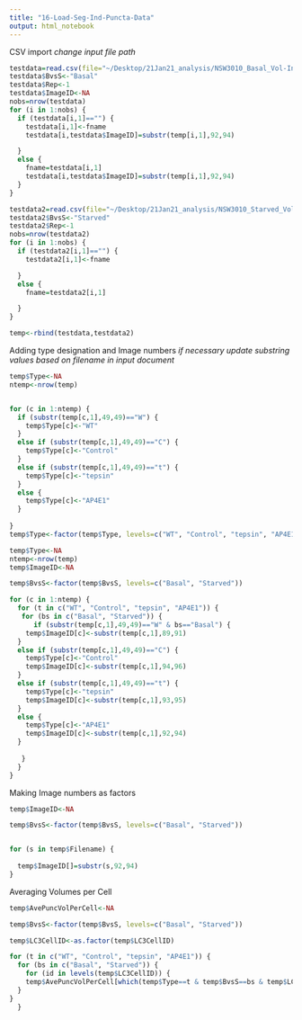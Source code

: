 ```yaml
---
title: "16-Load-Seg-Ind-Puncta-Data"
output: html_notebook
---
```

CSV import
*change input file path*
```r
testdata=read.csv(file="~/Desktop/21Jan21_analysis/NSW3010_Basal_Vol-Int_20Jan21.csv",header=TRUE)
testdata$BvsS<-"Basal"
testdata$Rep<-1
testdata$ImageID<-NA
nobs=nrow(testdata)
for (i in 1:nobs) {
  if (testdata[i,1]=="") {
    testdata[i,1]<-fname
    testdata[i,testdata$ImageID]=substr(temp[i,1],92,94)

  } 
  else {
    fname=testdata[i,1]
    testdata[i,testdata$ImageID]=substr(temp[i,1],92,94)
  }
}

testdata2=read.csv(file="~/Desktop/21Jan21_analysis/NSW3010_Starved_Vol-Int_20Jan21.csv",header=TRUE)
testdata2$BvsS<-"Starved"
testdata2$Rep<-1
nobs=nrow(testdata2)
for (i in 1:nobs) {
  if (testdata2[i,1]=="") {
    testdata2[i,1]<-fname

  } 
  else {
    fname=testdata2[i,1]

  }
}

temp<-rbind(testdata,testdata2)
```

Adding type designation and Image numbers
*if necessary update substring values based on filename in input document*

```r
temp$Type<-NA
ntemp<-nrow(temp)


for (c in 1:ntemp) {
  if (substr(temp[c,1],49,49)=="W") {
    temp$Type[c]<-"WT"
  }
  else if (substr(temp[c,1],49,49)=="C") {
    temp$Type[c]<-"Control"
  }
  else if (substr(temp[c,1],49,49)=="t") {
    temp$Type[c]<-"tepsin"
  }
  else {
    temp$Type[c]<-"AP4E1"
  }
  
}
temp$Type<-factor(temp$Type, levels=c("WT", "Control", "tepsin", "AP4E1"))
```

```r
temp$Type<-NA
ntemp<-nrow(temp)
temp$ImageID<-NA

temp$BvsS<-factor(temp$BvsS, levels=c("Basal", "Starved"))

for (c in 1:ntemp) {
  for (t in c("WT", "Control", "tepsin", "AP4E1")) {
   for (bs in c("Basal", "Starved")) {
      if (substr(temp[c,1],49,49)=="W" & bs=="Basal") {
    temp$ImageID[c]<-substr(temp[c,1],89,91)
  }
  else if (substr(temp[c,1],49,49)=="C") {
    temp$Type[c]<-"Control"
    temp$ImageID[c]<-substr(temp[c,1],94,96)
  }
  else if (substr(temp[c,1],49,49)=="t") {
    temp$Type[c]<-"tepsin"
    temp$ImageID[c]<-substr(temp[c,1],93,95)
  }
  else {
    temp$Type[c]<-"AP4E1"
    temp$ImageID[c]<-substr(temp[c,1],92,94)
  }
  
   }
  }
}
```


Making Image numbers as factors
```r
temp$ImageID<-NA

temp$BvsS<-factor(temp$BvsS, levels=c("Basal", "Starved"))


for (s in temp$Filename) {
  
  temp$ImageID[]=substr(s,92,94)
}

```



Averaging Volumes per Cell
```r
temp$AvePuncVolPerCell<-NA

temp$BvsS<-factor(temp$BvsS, levels=c("Basal", "Starved"))

temp$LC3CellID<-as.factor(temp$LC3CellID)

for (t in c("WT", "Control", "tepsin", "AP4E1")) {
  for (bs in c("Basal", "Starved")) {
    for (id in levels(temp$LC3CellID)) {
    temp$AvePuncVolPerCell[which(temp$Type==t & temp$BvsS==bs & temp$LC3CellID==id)]<-sum(temp$LC3PunctaVol[which(temp$Type==t & temp$BvsS==bs & temp$LC3CellID==id)])/length(which(temp$Type==t & temp$BvsS==bs & temp$LC3CellID==id))
  }
}
  }
```

